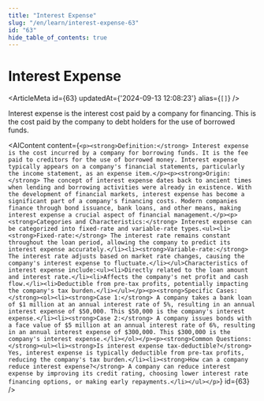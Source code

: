 ```yaml
---
title: "Interest Expense"
slug: "/en/learn/interest-expense-63"
id: "63"
hide_table_of_contents: true
---
```



# Interest Expense

<ArticleMeta id={63} updatedAt={'2024-09-13 12:08:23'} alias={`[]`} />
<div className='border-solid border-b border-t-0 my-4 border-[var(--ifm-color-gray-300)]' />

Interest expense is the interest cost paid by a company for financing. This is the cost paid by the company to debt holders for the use of borrowed funds.

<AIContent content={`<p><strong>Definition:</strong> Interest expense is the cost incurred by a company for borrowing funds. It is the fee paid to creditors for the use of borrowed money. Interest expense typically appears on a company's financial statements, particularly the income statement, as an expense item.</p><p><strong>Origin:</strong> The concept of interest expense dates back to ancient times when lending and borrowing activities were already in existence. With the development of financial markets, interest expense has become a significant part of a company's financing costs. Modern companies finance through bond issuance, bank loans, and other means, making interest expense a crucial aspect of financial management.</p><p><strong>Categories and Characteristics:</strong> Interest expense can be categorized into fixed-rate and variable-rate types.<ul><li><strong>Fixed-rate:</strong> The interest rate remains constant throughout the loan period, allowing the company to predict its interest expense accurately.</li><li><strong>Variable-rate:</strong> The interest rate adjusts based on market rate changes, causing the company's interest expense to fluctuate.</li></ul>Characteristics of interest expense include:<ul><li>Directly related to the loan amount and interest rate.</li><li>Affects the company's net profit and cash flow.</li><li>Deductible from pre-tax profits, potentially impacting the company's tax burden.</li></ul></p><p><strong>Specific Cases:</strong><ol><li><strong>Case 1:</strong> A company takes a bank loan of $1 million at an annual interest rate of 5%, resulting in an annual interest expense of $50,000. This $50,000 is the company's interest expense.</li><li><strong>Case 2:</strong> A company issues bonds with a face value of $5 million at an annual interest rate of 6%, resulting in an annual interest expense of $300,000. This $300,000 is the company's interest expense.</li></ol></p><p><strong>Common Questions:</strong><ul><li><strong>Is interest expense tax-deductible?</strong> Yes, interest expense is typically deductible from pre-tax profits, reducing the company's tax burden.</li><li><strong>How can a company reduce interest expense?</strong> A company can reduce interest expense by improving its credit rating, choosing lower interest rate financing options, or making early repayments.</li></ul></p>`} id={63} />
